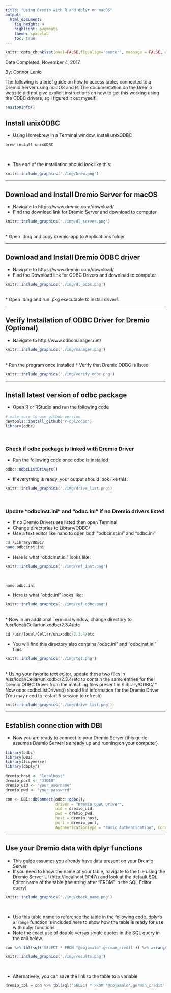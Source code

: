 ```yaml
---
title: "Using Dremio with R and dplyr on macOS"
output: 
  html_document: 
    fig_height: 4
    highlight: pygments
    theme: spacelab
    toc: true
---
```


```r
knitr::opts_chunk$set(eval=FALSE,fig.align='center', message = FALSE, warning=FALSE)
```

Date Completed: November 4, 2017

By: Connor Lenio

The following is a brief guide on how to access tables connected to a Dremio Server using macOS and R. The documentation on the Dremio website did not give explicit instructions on how to get this working using the ODBC drivers, so I figured it out myself!
```r
sessionInfo()
```

## Install unixODBC
* Using Homebrew in a Terminal window, install unixODBC
```bash
brew install unixODBC
```
<br>

* The end of the installation should look like this:
```r
knitr::include_graphics('./img/brew.png')
```

***

## Download and Install Dremio Server for macOS
* Navigate to https://www.dremio.com/download/
* Find the download link for Dremio Server and download to computer
```r
knitr::include_graphics('./img/dl_server.png')
```
<br>
* Open .dmg and copy dremio-app to Applications folder

***

## Download and Install Dremio ODBC driver
* Navigate to https://www.dremio.com/download/
* Find the Download link for ODBC Drivers and download to computer
```r
knitr::include_graphics('./img/dl_odbc.png')
```
<br>
* Open .dmg and run .pkg executable to install drivers

***

## Verify Installation of ODBC Driver for Dremio (Optional)
* Navigate to http://www.odbcmanager.net/
```r
knitr::include_graphics('./img/manager.png')
```
<br>
* Run the program once installed
* Verify that Dremio ODBC is listed


```r
knitr::include_graphics('./img/verify_odbc.png')
```

***


## Install latest version of odbc package
* Open R or RStudio and run the following code
```r
# make sure to use github version
devtools::install_github("r-dbi/odbc")
library(odbc)
```
<br>

### Check if odbc package is linked with Dremio Driver
* Run the following code once odbc is installed
```r
odbc::odbcListDrivers()
```
* If everything is ready, your output should look like this:
```r
knitr::include_graphics('./img/drive_list.png')
```
<br>

### Update "odbcinst.ini" and "odbc.ini" if no Dremio drivers listed
* If no Dremio Drivers are listed then open Terminal
* Change directories to Library/ODBC/
* Use a text editor like nano to open both "odbcinst.ini" and "odbc.ini"
```bash
cd /Library/ODBC/
nano odbcinst.ini
```
* Here is what "obdcinst.ini" looks like:
```r
knitr::include_graphics('./img/ref_inst.png')
```
<br>
```r
nano odbc.ini
```
* Here is what "obdc.ini" looks like:
```r
knitr::include_graphics('./img/ref_odbc.png')
```
<br>
* Now in an additional Terminal window, change directory to /usr/local/Cellar/unixodbc/2.3.4/etc
```r
cd /usr/local/Cellar/unixodbc/2.3.4/etc
```
* You will find this directory also contains "odbc.ini" and "odbcinst.ini" files
```r
knitr::include_graphics('./img/tgt.png')
```
<br>
* Using your favorite text editor, update these two files in /usr/local/Cellar/unixodbc/2.3.4/etc to contain the same entries for the Dremio ODBC Driver from the matching files present in /Library/ODBC/
* Now odbc::odbcListDrivers() should list information for the Dremio Driver (You may need to restart R session to refresh)
```r
knitr::include_graphics('./img/drive_list.png')
```

***


## Establish connection with DBI
* Now you are ready to connect to your Dremio Server (this guide assumes Dremio Server is already up and running on your computer)
```r
library(odbc)
library(DBI)
library(tidyverse)
library(dbplyr)

dremio_host <- "localhost"
dremio_port <- "31010"
dremio_uid <- "your_username"
dremio_pwd <- "your_password"

con <- DBI::dbConnect(odbc::odbc(), 
                      driver = "Dremio ODBC Driver",
                      uid = dremio_uid, 
                      pwd = dremio_pwd, 
                      host = dremio_host, 
                      port = dremio_port,
                      AuthenticationType = "Basic Authentication", ConnectionType = "Direct")
```

***

## Use your Dremio data with dplyr functions
* This guide assumes you already have data present on your Dremio Server
* If you need to know the name of your table, navigate to the file using the Dremio Server UI (http://localhost:9047/) and look at the default SQL Editor name of the table (the string after "FROM" in the SQL Editor query)

```r
knitr::include_graphics('./img/check_name.png')
```
<br>

* Use this table name to reference the table in the following code. dplyr's `arrange` function is included here to show how the table is ready for use with dplyr functions.
* Note the exact use of double versus single quotes in the SQL query in the call below. 
```r
con %>% tbl(sql('SELECT * FROM "@cojamalo".german_credit')) %>% arrange(Purpose)
```
```r
knitr::include_graphics('./img/results.png')
```
<br>

* Alternatively, you can save the link to the table to a variable
```r
dremio_tbl = con %>% tbl(sql('SELECT * FROM "@cojamalo".german_credit'))
```

